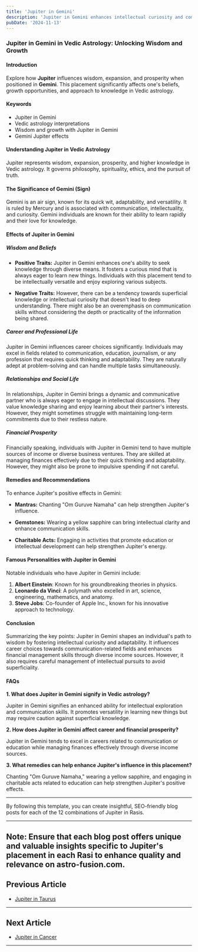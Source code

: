```yaml
---
title: 'Jupiter in Gemini'
description: 'Jupiter in Gemini enhances intellectual curiosity and communication. Individuals are versatile, sociable, and enjoy learning and sharing knowledge across various subjects, in Vedic Astrology.'
pubDate: '2024-11-13'
---
```


### Jupiter in Gemini in Vedic Astrology: Unlocking Wisdom and Growth

#### Introduction

Explore how **Jupiter** influences wisdom, expansion, and prosperity when positioned in **Gemini**. This placement significantly affects one's beliefs, growth opportunities, and approach to knowledge in Vedic astrology.

#### Keywords

- Jupiter in Gemini
- Vedic astrology interpretations
- Wisdom and growth with Jupiter in Gemini
- Gemini Jupiter effects

#### Understanding Jupiter in Vedic Astrology

Jupiter represents wisdom, expansion, prosperity, and higher knowledge in Vedic astrology. It governs philosophy, spirituality, ethics, and the pursuit of truth.

#### The Significance of Gemini (Sign)

Gemini is an air sign, known for its quick wit, adaptability, and versatility. It is ruled by Mercury and is associated with communication, intellectuality, and curiosity. Gemini individuals are known for their ability to learn rapidly and their love for knowledge.

#### Effects of Jupiter in Gemini

##### Wisdom and Beliefs

- **Positive Traits:** Jupiter in Gemini enhances one's ability to seek knowledge through diverse means. It fosters a curious mind that is always eager to learn new things. Individuals with this placement tend to be intellectually versatile and enjoy exploring various subjects.
  
- **Negative Traits:** However, there can be a tendency towards superficial knowledge or intellectual curiosity that doesn't lead to deep understanding. There might also be an overemphasis on communication skills without considering the depth or practicality of the information being shared.

##### Career and Professional Life

Jupiter in Gemini influences career choices significantly. Individuals may excel in fields related to communication, education, journalism, or any profession that requires quick thinking and adaptability. They are naturally adept at problem-solving and can handle multiple tasks simultaneously.

##### Relationships and Social Life

In relationships, Jupiter in Gemini brings a dynamic and communicative partner who is always eager to engage in intellectual discussions. They value knowledge sharing and enjoy learning about their partner's interests. However, they might sometimes struggle with maintaining long-term commitments due to their restless nature.

##### Financial Prosperity

Financially speaking, individuals with Jupiter in Gemini tend to have multiple sources of income or diverse business ventures. They are skilled at managing finances effectively due to their quick thinking and adaptability. However, they might also be prone to impulsive spending if not careful.

#### Remedies and Recommendations

To enhance Jupiter's positive effects in Gemini:

- **Mantras:** Chanting "Om Guruve Namaha" can help strengthen Jupiter's influence.
  
- **Gemstones:** Wearing a yellow sapphire can bring intellectual clarity and enhance communication skills.
  
- **Charitable Acts:** Engaging in activities that promote education or intellectual development can help strengthen Jupiter's energy.

#### Famous Personalities with Jupiter in Gemini

Notable individuals who have Jupiter in Gemini include:

1. **Albert Einstein**: Known for his groundbreaking theories in physics.
2. **Leonardo da Vinci**: A polymath who excelled in art, science, engineering, mathematics, and anatomy.
3. **Steve Jobs**: Co-founder of Apple Inc., known for his innovative approach to technology.

#### Conclusion

Summarizing the key points:
Jupiter in Gemini shapes an individual's path to wisdom by fostering intellectual curiosity and adaptability. It influences career choices towards communication-related fields and enhances financial management skills through diverse income sources. However, it also requires careful management of intellectual pursuits to avoid superficiality.

#### FAQs

**1. What does Jupiter in Gemini signify in Vedic astrology?**

Jupiter in Gemini signifies an enhanced ability for intellectual exploration and communication skills. It promotes versatility in learning new things but may require caution against superficial knowledge.

**2. How does Jupiter in Gemini affect career and financial prosperity?**

Jupiter in Gemini tends to excel in careers related to communication or education while managing finances effectively through diverse income sources.

**3. What remedies can help enhance Jupiter's influence in this placement?**

Chanting "Om Guruve Namaha," wearing a yellow sapphire, and engaging in charitable acts related to education can help strengthen Jupiter's positive effects.

---

By following this template, you can create insightful, SEO-friendly blog posts for each of the 12 combinations of Jupiter in Rasis.

---

Note: Ensure that each blog post offers unique and valuable insights specific to Jupiter's placement in each Rasi to enhance quality and relevance on astro-fusion.com.
---

## Previous Article
- [Jupiter in Taurus](/blogs-md/0805_Jupiter_in_Rashi/080502_Jupiter_in_Taurus.mdx)

---

## Next Article
- [Jupiter in Cancer](/blogs-md/0805_Jupiter_in_Rashi/080504_Jupiter_in_Cancer.mdx)

---
